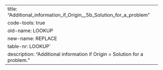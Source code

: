 ---
title: "Additional_information_if_Origin__5b_Solution_for_a_problem"
code-tools: true
old-name: LOOKUP
new-name: REPLACE
table-nr: LOOKUP`
description: "Additional information if Origin = Solution for a problem."
---